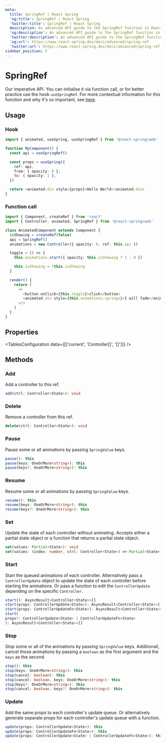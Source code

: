 ```yaml
---
meta:
  title: SpringRef | React Spring
  'og:title': SpringRef | React Spring
  'twitter:title': SpringRef | React Spring
  description: An advanced API guide to the SpringRef function in React Spring.
  'og:description': An advanced API guide to the SpringRef function in React Spring.
  'twitter:description': An advanced API guide to the SpringRef function in React Spring.
  'og:url': https://www.react-spring.dev/docs/advanced/spring-ref
  'twitter:url': https://www.react-spring.dev/docs/advanced/spring-ref
sidebar_position: 5
---
```




# SpringRef

Our imperative API. You can initialise it via function call, or for better practice use the hook `useSpringRef`.
For more contextual information for this function and why it's so important, see [here](/docs/concepts/imperative-api).

## Usage

### Hook

```ts
import { animated, useSpring, useSpringRef } from '@react-spring/web'

function MyComponent() {
  const api = useSpringRef()

  const props = useSpring({
    ref: api,
    from: { opacity: 0 },
    to: { opacity: 1 },
  })

  return <animated.div style={props}>Hello World</animated.div>
}
```

### Function call

```ts
import { Component, createRef } from 'react'
import { Controller, animated, SpringRef } from '@react-spring/web'

class AnimatedComponent extends Component {
  isShowing = createRef(false)
  api = SpringRef()
  animations = new Controller({ opacity: 0, ref: this.api })

  toggle = () => {
    this.animations.start({ opacity: this.isShowing ? 1 : 0 })

    this.isShowing = !this.isShowing
  }

  render() {
    return (
      <>
        <button onClick={this.toggle}>click</button>
        <animated.div style={this.animations.springs}>I will fade</animated.div>
      </>
    )
  }
}
```

## Properties


<TablesConfiguration data={[['current', 'Controller[]', '[]']]} />

## Methods

### Add

Add a controller to this ref.

```ts
add(ctrl: Controller<State>): void
```

### Delete

Remove a controller from this ref.

```ts
delete(ctrl: Controller<State>): void
```

### Pause

Pause some or all animations by passing `SpringValue` keys.

```ts
pause(): this
pause(keys: OneOrMore<string>): this
pause(keys?: OneOrMore<string>): this
```

### Resume

Resume some or all animations by passing `SpringValue` keys.

```ts
resume(): this
resume(keys: OneOrMore<string>): this
resume(keys?: OneOrMore<string>): this
```

### Set

Update the state of each controller without animating. Accepts either a partial state object or a
function that returns a partial state object.

```ts
set(values: Partial<State>): void
set(values: (index: number, ctrl: Controller<State>) => Partial<State>): void
```

### Start

Start the queued animations of each controller. Alternatively pass a `ControllerUpdate` object to
update the state of each controller before starting the animations. Or pass a function to edit the
`ControllerUpdate` depending on the specific `Controller`.

```ts
start(): AsyncResult<Controller<State>>[]
start(props: ControllerUpdate<State>): AsyncResult<Controller<State>>[]
start(props: ControllerUpdateFn<State>): AsyncResult<Controller<State>>[]
start(
props?: ControllerUpdate<State> | ControllerUpdateFn<State>
): AsyncResult<Controller<State>>[]
```

### Stop

Stop some or all of the animations by passing `SpringValue` keys. Additionall, cancel those animations
by passing a `boolean` as the first argument and the `keys` as the second.

```ts
stop(): this
stop(keys: OneOrMore<string>): this
stop(cancel: boolean): this
stop(cancel: boolean, keys: OneOrMore<string>): this
stop(keys?: OneOrMore<string>): this
stop(cancel: boolean, keys?: OneOrMore<string>): this
```

### Update

Add the same props to each controller's update queue. Or alternatively generate separate props for each
controller's update queue with a function.

```ts
update(props: ControllerUpdate<State>): this
update(props: ControllerUpdateFn<State>): this
update(props: ControllerUpdate<State> | ControllerUpdateFn<State>): this
```
